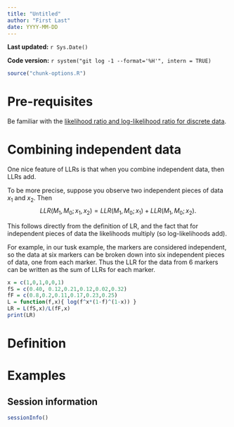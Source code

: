 ```yaml
---
title: "Untitled"
author: "First Last"
date: YYYY-MM-DD
---
```


**Last updated:** `r Sys.Date()`

**Code version:** `r system("git log -1 --format='%H'", intern = TRUE)`

```r
source("chunk-options.R")
```

# Pre-requisites

Be familiar with the [likelihood ratio and log-likelihood ratio for discrete data](likelihood_ratio_simple_models.html).


# Combining independent data

One nice feature of LLRs is that when you combine independent data, then LLRs add. 

To be more precise, suppose you observe two independent pieces of data $x_1$ and $x_2$.
Then 
$$LLR(M_1,M_0; x_1,x_2) = LLR(M_1,M_0; x_1) + LLR(M_1,M_0; x_2).$$

This follows directly from the definition of LR, and the fact that for independent pieces
of data the likelihoods multiply (so log-likelihoods add).

For example, in our tusk example, the markers are considered independent, so the data at six markers
can be broken down into six independent pieces of data, one from each marker. Thus the LLR for
the data from 6 markers can be written as the sum of LLRs for each marker.
```r
x = c(1,0,1,0,0,1)
fS = c(0.40, 0.12,0.21,0.12,0.02,0.32)
fF = c(0.8,0.2,0.11,0.17,0.23,0.25)
L = function(f,x){ log(f^x*(1-f)^(1-x)) }
LR = L(fS,x)/L(fF,x)
print(LR)
```


# Definition

# Examples

## Session information

```r
sessionInfo()
```

